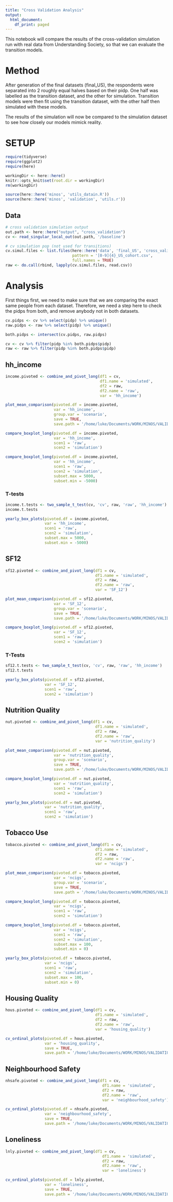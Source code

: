 ```yaml
---
title: "Cross Validation Analysis"
output:
  html_document:
    df_print: paged
---
```


This notebook will compare the results of the cross-validation simulation run with real data from Understanding Society, so that we can evaluate the transition models.

# Method

After generation of the final datasets (final_US), the respondents were separated into 2 roughly equal halves based on their pidp. One half was labelled as the transition dataset, and the other for simulation. Transition models were then fit using the transition dataset, with the other half then simulated with these models.

The results of the simulation will now be compared to the simulation dataset to see how closely our models mimick reality.

# SETUP

```r

require(tidyverse)
require(ggplot2)
require(here)

workingDir <- here::here()
knitr::opts_knit$set(root.dir = workingDir)
rm(workingDir)
```

```r
source(here::here('minos', 'utils_datain.R'))
source(here::here('minos', 'validation', 'utils.r'))
```

## Data

```r
# cross validation simulation output
out.path <- here::here("output", "cross_validation")
cv <- read_singular_local_out(out.path, '/baseline')

# cv simulation pop (not used for transitions)
cv.simul.files <- list.files(here::here('data', 'final_US', 'cross_validation', 'simulation/'),
                             pattern = '[0-9]{4}_US_cohort.csv',
                             full.names = TRUE)
raw <- do.call(rbind, lapply(cv.simul.files, read.csv))
```

# Analysis

First things first, we need to make sure that we are comparing the exact same people from each dataset. Therefore, we need a step here to check the pidps from both, and remove anybody not in both datasets.

```r
cv.pidps <- cv %>% select(pidp) %>% unique()
raw.pidps <- raw %>% select(pidp) %>% unique()

both.pidps <- intersect(cv.pidps, raw.pidps)

cv <- cv %>% filter(pidp %in% both.pidps$pidp)
raw <- raw %>% filter(pidp %in% both.pidps$pidp)
```

## hh_income

```r
income.pivoted <- combine_and_pivot_long(df1 = cv, 
                                         df1.name = 'simulated', 
                                         df2 = raw, 
                                         df2.name = 'raw', 
                                         var = 'hh_income')

plot_mean_comparison(pivoted.df = income.pivoted, 
                     var = 'hh_income', 
                     group.var = 'scenario',
                     save = TRUE,
                     save.path = '/home/luke/Documents/WORK/MINOS/VALIDATION_PLOTS/Cross-Validation/')

compare_boxplot_long(pivoted.df = income.pivoted,
                     var = 'hh_income',
                     scen1 = 'raw',
                     scen2 = 'simulation')

compare_boxplot_long(pivoted.df = income.pivoted,
                     var = 'hh_income',
                     scen1 = 'raw',
                     scen2 = 'simulation',
                     subset.max = 5000,
                     subset.min = -5000)
```

### T-tests

```r
income.t.tests <- two_sample_t_test(cv, 'cv', raw, 'raw', 'hh_income')
income.t.tests
```

```r
yearly_box_plots(pivoted.df = income.pivoted,
                 var = 'hh_income',
                 scen1 = 'raw',
                 scen2 = 'simulation',
                 subset.max = 5000,
                 subset.min = -5000)
```

## SF12

```r
sf12.pivoted <- combine_and_pivot_long(df1 = cv, 
                                       df1.name = 'simulated', 
                                       df2 = raw, 
                                       df2.name = 'raw', 
                                       var = 'SF_12')

plot_mean_comparison(pivoted.df = sf12.pivoted, 
                     var = 'SF_12', 
                     group.var = 'scenario',
                     save = TRUE,
                     save.path = '/home/luke/Documents/WORK/MINOS/VALIDATION_PLOTS/Cross-Validation/')

compare_boxplot_long(pivoted.df = sf12.pivoted,
                     var = 'SF_12',
                     scen1 = 'raw',
                     scen2 = 'simulation')
```

### T-Tests

```r
sf12.t.tests <- two_sample_t_test(cv, 'cv', raw, 'raw', 'hh_income')
sf12.t.tests
```

```r
yearly_box_plots(pivoted.df = sf12.pivoted,
                 var = 'SF_12',
                 scen1 = 'raw',
                 scen2 = 'simulation')
```

## Nutrition Quality

```r
nut.pivoted <- combine_and_pivot_long(df1 = cv, 
                                       df1.name = 'simulated', 
                                       df2 = raw, 
                                       df2.name = 'raw', 
                                       var = 'nutrition_quality')

plot_mean_comparison(pivoted.df = nut.pivoted, 
                     var = 'nutrition_quality', 
                     group.var = 'scenario',
                     save = TRUE,
                     save.path = '/home/luke/Documents/WORK/MINOS/VALIDATION_PLOTS/Cross-Validation/')

compare_boxplot_long(pivoted.df = nut.pivoted,
                     var = 'nutrition_quality',
                     scen1 = 'raw',
                     scen2 = 'simulation')
```

```r
yearly_box_plots(pivoted.df = nut.pivoted,
                 var = 'nutrition_quality',
                 scen1 = 'raw',
                 scen2 = 'simulation')
```

## Tobacco Use

```r
tobacco.pivoted <- combine_and_pivot_long(df1 = cv, 
                                       df1.name = 'simulated', 
                                       df2 = raw, 
                                       df2.name = 'raw', 
                                       var = 'ncigs')

plot_mean_comparison(pivoted.df = tobacco.pivoted, 
                     var = 'ncigs', 
                     group.var = 'scenario',
                     save = TRUE,
                     save.path = '/home/luke/Documents/WORK/MINOS/VALIDATION_PLOTS/Cross-Validation/')

compare_boxplot_long(pivoted.df = tobacco.pivoted,
                     var = 'ncigs',
                     scen1 = 'raw',
                     scen2 = 'simulation')

compare_boxplot_long(pivoted.df = tobacco.pivoted,
                     var = 'ncigs',
                     scen1 = 'raw',
                     scen2 = 'simulation',
                     subset.max = 100,
                     subset.min = 0)
```

```r
yearly_box_plots(pivoted.df = tobacco.pivoted,
                 var = 'ncigs',
                 scen1 = 'raw',
                 scen2 = 'simulation',
                 subset.max = 100,
                 subset.min = 0)
```

## Housing Quality

```r
hous.pivoted <- combine_and_pivot_long(df1 = cv, 
                                       df1.name = 'simulated', 
                                       df2 = raw, 
                                       df2.name = 'raw', 
                                       var = 'housing_quality')

cv_ordinal_plots(pivoted.df = hous.pivoted, 
                 var = 'housing_quality',
                 save = TRUE,
                 save.path = '/home/luke/Documents/WORK/MINOS/VALIDATION_PLOTS/Cross-Validation/')
```

## Neighbourhood Safety

```r
nhsafe.pivoted <- combine_and_pivot_long(df1 = cv, 
                                          df1.name = 'simulated', 
                                          df2 = raw, 
                                          df2.name = 'raw', 
                                          var = 'neighbourhood_safety')

cv_ordinal_plots(pivoted.df = nhsafe.pivoted, 
                 var = 'neighbourhood_safety',
                 save = TRUE,
                 save.path = '/home/luke/Documents/WORK/MINOS/VALIDATION_PLOTS/Cross-Validation/')
```

## Loneliness

```r
lnly.pivoted <- combine_and_pivot_long(df1 = cv, 
                                          df1.name = 'simulated', 
                                          df2 = raw, 
                                          df2.name = 'raw', 
                                          var = 'loneliness')

cv_ordinal_plots(pivoted.df = lnly.pivoted, 
                 var = 'loneliness',
                 save = TRUE,
                 save.path = '/home/luke/Documents/WORK/MINOS/VALIDATION_PLOTS/Cross-Validation/')
```




```r

```

